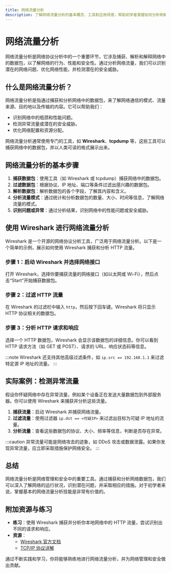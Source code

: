 ```yaml
---
title: 网络流量分析
description: 了解网络流量分析的基本概念、工具和应用场景，帮助初学者掌握如何分析和解读网络数据包。
---
```


# 网络流量分析

网络流量分析是网络协议分析中的一个重要环节，它涉及捕获、解析和解释网络中的数据包，以了解网络的行为、性能和安全性。通过分析网络流量，我们可以识别潜在的网络问题、优化网络性能，并检测潜在的安全威胁。

## 什么是网络流量分析？

网络流量分析是指通过捕获和分析网络中的数据包，来了解网络通信的模式、流量来源、目的地以及传输的内容。它可以帮助我们：

- 识别网络中的瓶颈和性能问题。
- 检测异常流量或潜在的安全威胁。
- 优化网络配置和资源分配。

网络流量分析通常使用专门的工具，如 **Wireshark**、**tcpdump** 等，这些工具可以捕获网络中的数据包，并以人类可读的格式展示出来。

## 网络流量分析的基本步骤

1. **捕获数据包**：使用工具（如 Wireshark 或 tcpdump）捕获网络中的数据包。
2. **过滤数据包**：根据协议、IP 地址、端口等条件过滤出感兴趣的数据包。
3. **解析数据包**：解析数据包的各个字段，了解其内容和含义。
4. **分析流量模式**：通过统计和分析数据包的数量、大小、时间等信息，了解网络流量的模式。
5. **识别问题或异常**：通过分析结果，识别网络中的性能问题或安全威胁。

## 使用 Wireshark 进行网络流量分析

Wireshark 是一个开源的网络协议分析工具，广泛用于网络流量分析。以下是一个简单的示例，展示如何使用 Wireshark 捕获和分析 HTTP 流量。

### 步骤 1：启动 Wireshark 并选择网络接口

打开 Wireshark，选择你要捕获流量的网络接口（如以太网或 Wi-Fi），然后点击“Start”开始捕获数据包。

### 步骤 2：过滤 HTTP 流量

在 Wireshark 的过滤栏中输入 `http`，然后按下回车键。Wireshark 将只显示 HTTP 协议相关的数据包。

### 步骤 3：分析 HTTP 请求和响应

选择一个 HTTP 数据包，Wireshark 会显示该数据包的详细信息。你可以看到 HTTP 请求方法（如 GET 或 POST）、请求的 URL、响应状态码等信息。

:::note
Wireshark 还支持其他高级过滤条件，如 `ip.src == 192.168.1.1` 来过滤特定源 IP 地址的流量。
:::

## 实际案例：检测异常流量

假设你怀疑网络中存在异常流量，例如某个设备正在发送大量数据包到外部服务器。你可以使用 Wireshark 来捕获并分析这些流量。

1. **捕获流量**：启动 Wireshark 并捕获网络流量。
2. **过滤流量**：使用过滤器 `ip.dst == <可疑IP>` 来过滤出目标为可疑 IP 地址的流量。
3. **分析流量**：查看这些数据包的协议、大小、频率等信息，判断是否存在异常。

:::caution
异常流量可能是网络攻击的迹象，如 DDoS 攻击或数据泄露。如果你发现异常流量，应立即采取措施保护网络安全。
:::

## 总结

网络流量分析是网络管理和安全中的重要工具。通过捕获和分析网络数据包，我们可以深入了解网络的运行状况，识别潜在问题，并采取相应的措施。对于初学者来说，掌握基本的网络流量分析技能是非常有价值的。

## 附加资源与练习

- **练习**：使用 Wireshark 捕获并分析你本地网络中的 HTTP 流量，尝试识别出不同的请求和响应。
- **资源**：
  - [Wireshark 官方文档](https://www.wireshark.org/docs/)
  - [TCP/IP 协议详解](https://www.amazon.com/TCP-Illustrated-Vol-Addison-Wesley-Professional/dp/0201633469)

通过不断实践和学习，你将能够熟练地进行网络流量分析，并为网络管理和安全做出贡献。